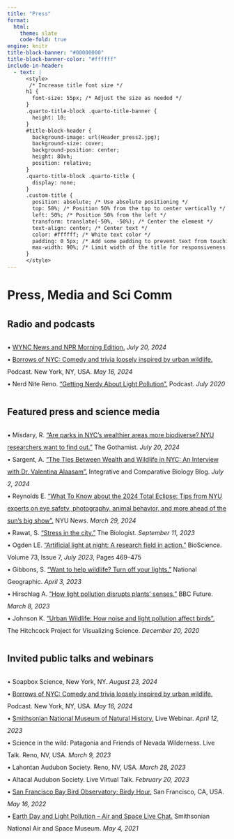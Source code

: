 ```yaml
---
title: "Press"
format:
  html:
    theme: slate
    code-fold: true
engine: knitr
title-block-banner: "#00000000"
title-block-banner-color: "#ffffff"
include-in-header:
  - text: |
      <style>
       /* Increase title font size */
      h1 {
        font-size: 55px; /* Adjust the size as needed */
      }
      .quarto-title-block .quarto-title-banner {
        height: 10;
      }
      #title-block-header {
        background-image: url(Header_press2.jpg);
        background-size: cover;
        background-position: center;
        height: 80vh;
        position: relative;   
      }
      .quarto-title-block .quarto-title {
        display: none;
      }
      .custom-title {
        position: absolute; /* Use absolute positioning */
        top: 50%; /* Position 50% from the top to center vertically */
        left: 50%; /* Position 50% from the left */
        transform: translate(-50%, -50%); /* Center the element */
        text-align: center; /* Center text */
        color: #ffffff; /* White text color */
        padding: 0 5px; /* Add some padding to prevent text from touching the edges */
        max-width: 90%; /* Limit width of the title for responsiveness */
      }
      </style>
---
```


::: custom-title
<h1><strong>Press, Media and Sci Comm</strong></h1>
:::

::: column-page

<div style="line-height: 2.0;">

## **Radio and podcasts**

• [WYNC News and NPR Morning Edition.](https://gothamist.com/news/are-parks-in-nycs-wealthier-areas-more-biodiverse-nyu-researchers-want-to-find-out) *July 20, 2024*\
• [Borrows of NYC: Comedy and trivia loosely inspired by urban wildlife.](https://open.spotify.com/episode/4jXGzACTpnUDfxk8W54LlD?si=986bc37ee4274299) Podcast. New York, NY, USA. *May 16, 2024*\
• Nerd Nite Reno. ["Getting Nerdy About Light Pollution".](https://open.spotify.com/episode/3KQRv1Np7VInFDItRYNgfT?si=da6q9QWZS628t4DprPN5ag) Podcast. *July 2020*

## **Featured press and science media**

• Misdary, R. ["Are parks in NYC's wealthier areas more biodiverse? NYU researchers want to find out."](https://gothamist.com/news/are-parks-in-nycs-wealthier-areas-more-biodiverse-nyu-researchers-want-to-find-out) The Gothamist. *July 20, 2024*\
• Sargent, A. ["The Ties Between Wealth and Wildlife in NYC: An Interview with Dr. Valentina Alaasam".](https://integrativeandcomparativebiology.wordpress.com/2024/07/02/the-ties-between-wealth-and-wildlife-in-nyc-an-interview-with-dr-valentina-alaasam/) Integrative and Comparative Biology Blog. *July 2, 2024*\
• Reynolds E. ["What To Know about the 2024 Total Eclipse: Tips from NYU experts on eye safety, photography, animal behavior, and more ahead of the sun's big show".](https://www.nyu.edu/about/news-publications/news/2024/march/eclipse-guide-2024.html) NYU News. *March 29, 2024*\
• Rawat, S. ["Stress in the city."](https://thebiologist.rsb.org.uk/biologist-features/stress-in-the-city) The Biologist. *September 11, 2023*\
• Ogden LE. ["Artificial light at night: A research field in action."](https://doi.org/10.1093/biosci/biad058) BioScience. Volume 73, Issue 7, *July 2023*, Pages 469--475\
• Gibbons, S. ["Want to help wildlife? Turn off your lights."](https://www.nationalgeographic.com/environment/article/light-pollution-how-to-help-wildlife) National Geographic. *April 3, 2023*\
• Hirschlag A. ["How light pollution disrupts plants' senses."](https://www.bbc.com/future/article/20230308-how-light-pollution-disrupts-plants-senses) BBC Future. *March 8, 2023*\
• Johnson K. ["Urban Wildlife: How noise and light pollution affect birds".](https://hitchcockproject.org/research-on-bird-stress-responses/) The Hitchcock Project for Visualizing Science. *December 20, 2020*

## **Invited public talks and webinars**

• Soapbox Science, New York, NY. *August 23, 2024*\
• [Borrows of NYC: Comedy and trivia loosely inspired by urban wildlife.](https://open.spotify.com/episode/4jXGzACTpnUDfxk8W54LlD?si=986bc37ee4274299) Podcast. New York, NY, USA. *May 16, 2024*\
• [Smithsonian National Museum of Natural History.](https://naturalhistory.si.edu/events/events-adults/video-webinars-outbreak-epidemics-connected-world/lights-out-effects-light-pollution-bird-health) Live Webinar. *April 12, 2023*\
• Science in the wild: Patagonia and Friends of Nevada Wilderness. Live Talk. Reno, NV, USA. *March 9, 2023*\
• Lahontan Audubon Society. Reno, NV, USA. *March 28, 2023*\
• Altacal Audubon Society. Live Virtual Talk. *February 20, 2023*\
• [San Francisco Bay Bird Observatory: Birdy Hour.](https://www.youtube.com/watch?v=XD5D8KV5ijU) San Francisco, CA, USA. *May 16, 2022*\
• [Earth Day and Light Pollution -- Air and Space Live Chat.](https://www.youtube.com/watch?v=C4Ox5N8kOMk) Smithsonian National Air and Space Museum. *May 4, 2021*

</div>

:::
